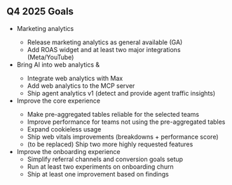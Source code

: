 ## Q4 2025 Goals

* Marketing analytics <TeamMember name="Javier Bahamondes" photo />
  * Release marketing analytics as general available (GA)
  * Add ROAS widget and at least two major integrations (Meta/YouTube)
* Bring AI into web analytics <TeamMember name="Lucas Ricoy" photo /> & <TeamMember name="Javier Bahamondes" photo />
  * Integrate web analytics with Max
  * Add web analytics to the MCP server
  * Ship agent analytics v1 (detect and provide agent traffic insights)
* Improve the core experience <TeamMember name="Lucas Ricoy" photo />
  * Make pre-aggregated tables reliable for the selected teams
  * Improve performance for teams not using the pre-aggregated tables
  * Expand cookieless usage
  * Ship web vitals improvements (breakdowns + performance score)
  * (to be replaced) Ship two more highly requested features
* Improve the onboarding experience 
  * Simplify referral channels and conversion goals setup
  * Run at least two experiments on onboarding churn
  * Ship at least one improvement based on findings

